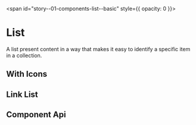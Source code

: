 
<span id="story--01-components-list--basic" style={{ opacity: 0 }}></span>

# List

A list present content in a way that makes it easy to identify a specific item in a collection.

<Canvas>
  <Story id="01-components-list--basic" />
</Canvas>

## With Icons

<Canvas>
  <Story id="01-components-list--with-icons" />
</Canvas>

## Link List

<Canvas>
  <Story id="01-components-list--link-list" />
</Canvas>

## Component Api

<Description markdown={readme} />
<Description markdown={listItem} />
<Description markdown={listItemTitle} />
<Description markdown={listItemSubtitle} />
<Description markdown={listItemContent} />
<Description markdown={listItemIcon} />

<br />

<Description markdown={feedback} />

<br />


<Description markdown={testing} />


<Description markdown={github} />
